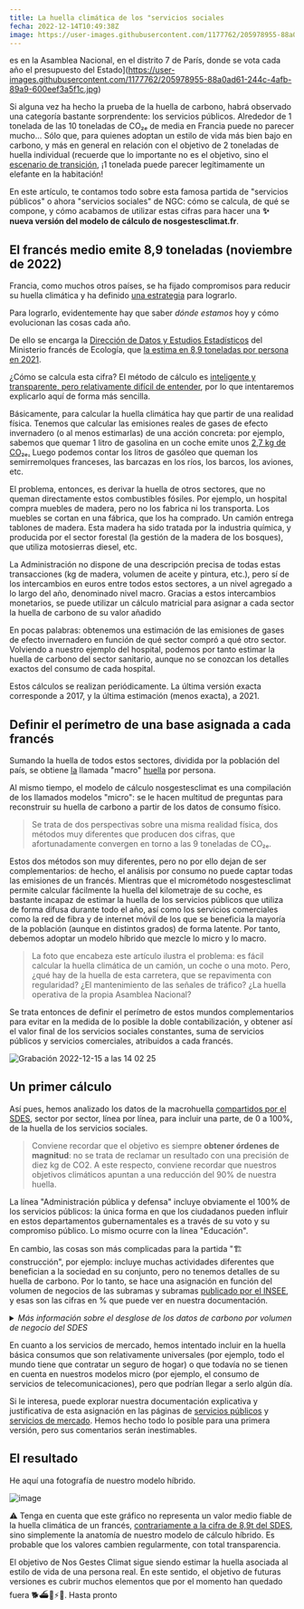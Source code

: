 ```yaml
---
title: La huella climática de los "servicios sociales
fecha: 2022-12-14T10:49:38Z
image: https://user-images.githubusercontent.com/1177762/205978955-88a0ad61-244c-4afb-89a9-600eef3a5f1c.jpg
---
```


es en la Asamblea Nacional, en el distrito 7 de París, donde se vota cada año el presupuesto del Estado](https://user-images.githubusercontent.com/1177762/205978955-88a0ad61-244c-4afb-89a9-600eef3a5f1c.jpg)

Si alguna vez ha hecho la prueba de la huella de carbono, habrá observado una categoría bastante sorprendente: los servicios públicos. Alrededor de 1 tonelada de las 10 toneladas de CO₂ₑ de media en Francia puede no parecer mucho... Sólo que, para quienes adoptan un estilo de vida más bien bajo en carbono, y más en general en relación con el objetivo de 2 toneladas de huella individual (recuerde que lo importante no es el objetivo, sino el <a href="https://nosgestesclimat.fr/blog/budget">escenario de transición</a>, ¡1 tonelada puede parecer legítimamente un elefante en la habitación!

En este artículo, te contamos todo sobre esta famosa partida de "servicios públicos" o ahora "servicios sociales" de NGC: cómo se calcula, de qué se compone, y cómo acabamos de utilizar estas cifras para hacer una **✨ nueva versión del modelo de cálculo de nosgestesclimat.fr**.

## El francés medio emite 8,9 toneladas (noviembre de 2022)

Francia, como muchos otros países, se ha fijado compromisos para reducir su huella climática y ha definido <a href="https://www.ecologie.gouv.fr/strategie-nationale-bas-carbone-snbc">una estrategia</a> para lograrlo.

Para lograrlo, evidentemente hay que saber _dónde estamos_ hoy y cómo evolucionan las cosas cada año.

De ello se encarga la <a href="https://www.statistiques.developpement-durable.gouv.fr/">Dirección de Datos y Estudios Estadísticos</a> del Ministerio francés de Ecología, que <a href="https://www.statistiques.developpement-durable.gouv.fr/lempreinte-carbone-de-la-france-de-1995-2021?rubrique=27&dossier=1286">la estima en 8,9 toneladas por persona en 2021</a>.

¿Cómo se calcula esta cifra? El método de cálculo es <a href="https://github.com/incubateur-ademe/nosgestesclimat-site/files/9980633/methodologie_empreinte_carbone_octobre2021_0.pdf">inteligente y transparente, pero relativamente difícil de entender</a>, por lo que intentaremos explicarlo aquí de forma más sencilla.

Básicamente, para calcular la huella climática hay que partir de una realidad física. Tenemos que calcular las emisiones reales de gases de efecto invernadero (o al menos estimarlas) de una acción concreta: por ejemplo, sabemos que quemar 1 litro de gasolina en un coche emite unos <a href="https://nosgestesclimat.fr/documentation/transport/voiture/thermique/empreinte-au-litre">2,7 kg de CO₂ₑ.</a> Luego podemos contar los litros de gasóleo que queman los semirremolques franceses, las barcazas en los ríos, los barcos, los aviones, etc.

El problema, entonces, es derivar la huella de otros sectores, que no queman directamente estos combustibles fósiles. Por ejemplo, un hospital compra muebles de madera, pero no los fabrica ni los transporta. Los muebles se cortan en una fábrica, que los ha comprado. Un camión entrega tablones de madera. Esta madera ha sido tratada por la industria química, y producida por el sector forestal (la gestión de la madera de los bosques), que utiliza motosierras diesel, etc.

La Administración no dispone de una descripción precisa de todas estas transacciones (kg de madera, volumen de aceite y pintura, etc.), pero sí de los intercambios en euros entre todos estos sectores, a un nivel agregado a lo largo del año, denominado nivel macro. Gracias a estos intercambios monetarios, se puede utilizar un cálculo matricial para asignar a cada sector la huella de carbono de su valor añadido

En pocas palabras: obtenemos una estimación de las emisiones de gases de efecto invernadero en función de qué sector compró a qué otro sector. Volviendo a nuestro ejemplo del hospital, podemos por tanto estimar la huella de carbono del sector sanitario, aunque no se conozcan los detalles exactos del consumo de cada hospital.

Estos cálculos se realizan periódicamente. La última versión exacta corresponde a 2017, y la última estimación (menos exacta), a 2021.

## Definir el perímetro de una base asignada a cada francés

Sumando la huella de todos estos sectores, dividida por la población del país, se obtiene <a href="https://nosgestesclimat.fr/documentation/empreinte-SDES">la</a> llamada "macro" <a href="https://nosgestesclimat.fr/documentation/empreinte-SDES">huella</a> por persona.

Al mismo tiempo, el modelo de cálculo nosgestesclimat es una compilación de los llamados modelos "micro": se le hacen multitud de preguntas para reconstruir su huella de carbono a partir de los datos de consumo físico.

> Se trata de dos perspectivas sobre una misma realidad física, dos métodos muy diferentes que producen dos cifras, que afortunadamente convergen en torno a las 9 toneladas de CO₂ₑ.

Estos dos métodos son muy diferentes, pero no por ello dejan de ser complementarios: de hecho, el análisis por consumo no puede captar todas las emisiones de un francés. Mientras que el micrométodo nosgestesclimat permite calcular fácilmente la huella del kilometraje de su coche, es bastante incapaz de estimar la huella de los servicios públicos que utiliza de forma difusa durante todo el año, así como los servicios comerciales como la red de fibra y de internet móvil de los que se beneficia la mayoría de la población (aunque en distintos grados) de forma latente. Por tanto, debemos adoptar un modelo híbrido que mezcle lo micro y lo macro.

> La foto que encabeza este artículo ilustra el problema: es fácil calcular la huella climática de un camión, un coche o una moto. Pero, ¿qué hay de la huella de esta carretera, que se repavimenta con regularidad? ¿El mantenimiento de las señales de tráfico? ¿La huella operativa de la propia Asamblea Nacional?

Se trata entonces de definir el perímetro de estos mundos complementarios para evitar en la medida de lo posible la doble contabilización, y obtener así el valor final de los servicios sociales constantes, suma de servicios públicos y servicios comerciales, atribuidos a cada francés.

![Grabación 2022-12-15 a las 14 02 25](https://user-images.githubusercontent.com/1177762/207865812-a37bbe96-2acd-4f0b-b9b5-ed64e93597da.gif)

## Un primer cálculo

Así pues, hemos analizado los datos de la macrohuella <a href="https://www.statistiques.developpement-durable.gouv.fr/la-decomposition-de-lempreinte-carbone-de-la-demande-finale-de-la-france-par-postes-de-consommation">compartidos por el SDES</a>, sector por sector, línea por línea, para incluir una parte, de 0 a 100%, de la huella de los servicios sociales.

> Conviene recordar que el objetivo es siempre **obtener órdenes de magnitud**: no se trata de reclamar un resultado con una precisión de diez kg de CO2. A este respecto, conviene recordar que nuestros objetivos climáticos apuntan a una reducción del 90% de nuestra huella.

La línea "Administración pública y defensa" incluye obviamente el 100% de los servicios públicos: la única forma en que los ciudadanos pueden influir en estos departamentos gubernamentales es a través de su voto y su compromiso público. Lo mismo ocurre con la línea "Educación".

En cambio, las cosas son más complicadas para la partida "🏗️ construcción", por ejemplo: incluye muchas actividades diferentes que benefician a la sociedad en su conjunto, pero no tenemos detalles de su huella de carbono. Por lo tanto, se hace una asignación en función del volumen de negocios de las subramas y subramas <a href="https://www.insee.fr/fr/statistiques/4226067?sommaire=4226092">publicado por el INSEE</a>, y esas son las cifras en % que puede ver en nuestra documentación.

<details>

<summary>
 <i>
    Más información sobre el desglose de los datos de carbono por volumen de negocio
    del SDES
 </i>
</summary>

> Los datos proporcionados por el SDES dan una huella de carbono correspondiente a lo que se consume en el territorio francés por rama económica (por ejemplo, E36 = red de distribución de agua = 677 kTCO₂ₑ) o por grupo de ramas económicas (por ejemplo, F41_43 = Construcción = 54116 kTCO₂ₑ). Para estos datos, existe un primer nivel de agregación que hemos optado por desagregar en función de <a href="https://www.insee.fr/fr/statistiques/4226067?sommaire=4226092">la</a> cuota de facturación de la rama en la agrupación propuesta por el SDES (por ejemplo, para F41_43, tenemos F41=25%, F42=13,5%, F43=61,5%)
&gt
> Algunos de los datos son secretos y hemos supuesto que también lo son para el cálculo de la huella de carbono nacional. A falta de información adicional, hemos optado por no tenerlos en cuenta en estos cálculos de descomposición.
&gt
> Para ir aún más lejos, a veces hemos necesitado un mayor nivel de precisión examinando las subramas económicas. En efecto, si tomamos el ejemplo de la E38 relativa a la recogida de residuos, sólo las subramas E3812 y E3822, relativas a los residuos peligrosos, debían incluirse en los servicios públicos. Por lo tanto, también hemos utilizado el desglose por volumen de negocios para obtener la intensidad de carbono asociada a las subramas en cuestión dentro de E38.

</details>

En cuanto a los servicios de mercado, hemos intentado incluir en la huella básica consumos que son relativamente universales (por ejemplo, todo el mundo tiene que contratar un seguro de hogar) o que todavía no se tienen en cuenta en nuestros modelos micro (por ejemplo, el consumo de servicios de telecomunicaciones), pero que podrían llegar a serlo algún día.

Si le interesa, puede explorar nuestra documentación explicativa y justificativa de esta asignación en las páginas de <a href="https://nosgestesclimat.fr/documentation/services-publics">servicios públicos</a> y <a href="https://nosgestesclimat.netlify.app/documentation/services-marchands">servicios de mercado</a>. Hemos hecho todo lo posible para una primera versión, pero sus comentarios serán inestimables.

## El resultado

He aquí una fotografía de nuestro modelo híbrido.

![image](https://user-images.githubusercontent.com/1177762/207576758-03cfbc96-a6a2-4817-a4cb-4c4562342783.png)

⚠️ Tenga en cuenta que este gráfico no representa un valor medio fiable de la huella climática de un francés, <a href="https://www.statistiques.developpement-durable.gouv.fr/lempreinte-carbone-de-la-france-de-1995-2021?rubrique=27&dossier=1286">contrariamente a la cifra de 8,9t del SDES</a>, sino simplemente la anatomía de nuestro modelo de cálculo híbrido. Es probable que los valores cambien regularmente, con total transparencia.

El objetivo de Nos Gestes Climat sigue siendo estimar la huella asociada al estilo de vida de una persona real. En este sentido, el objetivo de futuras versiones es cubrir muchos elementos que por el momento han quedado fuera 🐕️⛴️🛵⚡️🏡. Hasta pronto
